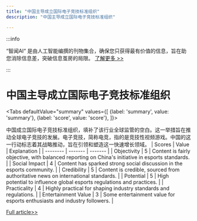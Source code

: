 ```yaml
---
title: "中国主导成立国际电子竞技标准组织"
description: "中国主导成立国际电子竞技标准组织"

---
```



:::info

“智闻AI“ 是由人工智能编撰的刊物集合，确保您只获得最有价值的信息，旨在助您消除信息差，突破信息茧房的局限。  [了解更多 >>](/)

:::

# 中国主导成立国际电子竞技标准组织


<Tabs
	defaultValue="summary"
	values={[
	{label: 'summary', value: 'summary'},
	{label: 'score', value: 'score'},
]}>
<TabItem value="summary">


中国成立国际电子竞技标准组织，填补了该行业全球监管的空白。这一举措旨在推动全球电子竞技的发展。电子竞技，简称电竞，指的是竞技性视频游戏。中国的这一行动标志着其战略推动，旨在引领和塑造这一快速增长领域。
</TabItem>
<TabItem value="score">
	| Scores     | Value   | Explanation |
	| -------- | ------- | ------- |
	| Objectivity  | 5    | Content is fairly objective, with balanced reporting on China's initiative in esports standards.    |
	| Social Impact | 4     | Content has sparked strong social discussion in the esports community.    |
	| Credibility    | 5    | Content is credible, sourced from authoritative news on international standards.    |
	| Potential    | 5    | High potential to influence global esports regulations and practices.    |
	| Practicality    | 4    | Highly practical for shaping industry standards and regulations.    |
	| Entertainment Value    | 3    | Some entertainment value for esports enthusiasts and industry followers.    |
</TabItem>
</Tabs>

[Full article>>](https://readhub.cn/topic/8akzEjpdUQa)

